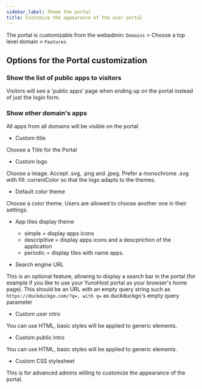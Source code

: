 ```yaml
---
sidebar_label: Theme the portal
title: Customize the appearance of the user portal
---
```


The portal is customizable from the webadmin:
 `Domains` > Choose a top level domain > `Features`

## Options for the Portal customization

### Show the list of public apps to visitors
Visitors will see a 'public apps' page when ending up on the portal instead of just the login form.

### Show other domain's apps

All apps from all domains will be visible on the portal

* Custom title

Choose a Title for the Portal

* Custom logo

Choose a image. Accept .svg, .png and .jpeg. Prefer a monochrome .svg with fill: currentColor so that the logo adapts to the themes.

* Default color theme

Choose a color theme. Users are allowed to choose another one in their settings.

* App tiles display theme
    * simple = display apps icons
    * descripitive = display apps icons and a descpriction of the application
    * periodic = display tiles with name apps.

* Search engine URL

This is an optional feature, allowing to display a search bar in the portal (for example if you like to use your YunoHost portal as your browser's home page). This should be an URL with an empty query string such as `https://duckduckgo.com/?q=, with q=` as duckduckgo's empty query parameter

* Custom user intro

You can use HTML, basic styles will be applied to generic elements.

* Custom public intro

You can use HTML, basic styles will be applied to generic elements.

* Custom CSS stylesheet

This is for advanced admins willing to customize the appearance of the portal.

